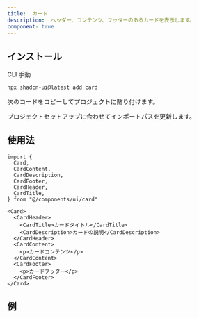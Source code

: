 ```yaml
---
title:  カード
description:  ヘッダー、コンテンツ、フッターのあるカードを表示します。
component: true
---
```


<ComponentPreview name="card-with-form" description="フォームのあるカード" />

## インストール

<Tabs defaultValue="cli">

<TabsList>
  <TabsTrigger value="cli">CLI</TabsTrigger>
  <TabsTrigger value="manual">手動</TabsTrigger>
</TabsList>
<TabsContent value="cli">

```bash
npx shadcn-ui@latest add card
```

</TabsContent>

<TabsContent value="manual">

<Steps>

<Step>次のコードをコピーしてプロジェクトに貼り付けます。</Step>

<ComponentSource name="card" />

<Step>プロジェクトセットアップに合わせてインポートパスを更新します。</Step>

</Steps>

</TabsContent>

</Tabs>

## 使用法

```tsx
import {
  Card,
  CardContent,
  CardDescription,
  CardFooter,
  CardHeader,
  CardTitle,
} from "@/components/ui/card"
```

```tsx
<Card>
  <CardHeader>
    <CardTitle>カードタイトル</CardTitle>
    <CardDescription>カードの説明</CardDescription>
  </CardHeader>
  <CardContent>
    <p>カードコンテンツ</p>
  </CardContent>
  <CardFooter>
    <p>カードフッター</p>
  </CardFooter>
</Card>
```

## 例

<ComponentPreview
  name="card-demo"
  description="通知設定を表示するカード。"
/>